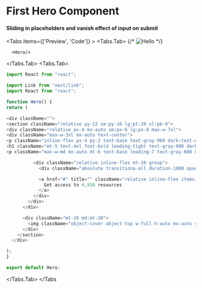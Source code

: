 

# First Hero Component

#### Sliding in placeholders and vanish effect of input on submit

<Tabs items={['Preview', 'Code']}  >
  <Tabs.Tab>
 {/* ![Hello](/contact.png) */}

      <Hero/>

  </Tabs.Tab>
  <Tabs.Tab>
  ```js copy
import React from "react";

import Link from "next/link";
import React from "react";

function Hero() {
return (

<div className="">
<section className="relative py-12 sm:py-16 lg:pt-20 xl:pb-0">
<div className="relative px-4 mx-auto sm:px-6 lg:px-8 max-w-7xl">
<div className="max-w-3xl mx-auto text-center">
<p className="inline-flex px-4 py-2 text-base text-gray-900 dark:text-gray-100 border rounded-full font-pj">Made by Developers, for Developers</p>
<h1 className="mt-5 text-4xl font-bold leading-tight text-gray-900 dark:text-gray-100 sm:text-5xl sm:leading-tight lg:text-6xl lg:leading-tight font-pj">Quality resources shared by the community</h1>
<p className="max-w-md mx-auto mt-6 text-base leading-7 text-gray-600 dark:text-gray-400 font-inter">Lorem ipsum dolor sit amet, consectetur adipiscing elit. Vehicula massa in enim luctus. Rutrum arcu.</p>

            <div className="relative inline-flex mt-10 group">
              <div className="absolute transitiona-all duration-1000 opacity-70 -inset-px bg-gradient-to-r from-[#44BCFF] via-[#FF44EC] to-[#FF675E] rounded-xl blur-lg group-hover:opacity-100 group-hover:-inset-1 group-hover:duration-200 animate-tilt"></div>

              <a href="#" title="" className="relative inline-flex items-center justify-center px-8 py-4 text-lg font-bold text-white transition-all duration-200 bg-gray-900 font-pj rounded-xl focus:outline-none focus:ring-2 focus:ring-offset-2 focus:ring-gray-900" role="button">
                Get access to 4,958 resources
              </a>
            </div>
          </div>
        </div>

        <div className="mt-16 md:mt-20">
          <img className="object-cover object-top w-full h-auto mx-auto scale-150 2xl:max-w-screen-2xl xl:scale-100" src="https://d33wubrfki0l68.cloudfront.net/54780decfb9574945bc873b582cdc6156144a2ba/d9fa1/images/hero/4/illustration.png" alt="" />
        </div>
      </section>
    </div>

);
}

export default Hero;
```
  </Tabs.Tab>
</Tabs

>

```

```
